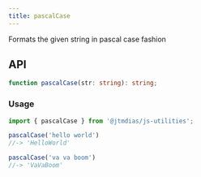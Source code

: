 ```yaml
---
title: pascalCase
---
```

Formats the given string in pascal case fashion

## API

```typescript
function pascalCase(str: string): string;
```

### Usage

```typescript
import { pascalCase } from '@jtmdias/js-utilities';

pascalCase('hello world')
//-> 'HelloWorld'

pascalCase('va va boom')
//-> 'VaVaBoom'
```
